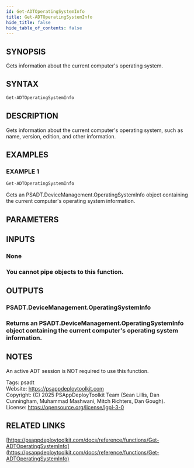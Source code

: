 ```yaml
---
id: Get-ADTOperatingSystemInfo
title: Get-ADTOperatingSystemInfo
hide_title: false
hide_table_of_contents: false
---
```


## SYNOPSIS

Gets information about the current computer's operating system.

## SYNTAX

```powershell
Get-ADTOperatingSystemInfo
```

## DESCRIPTION

Gets information about the current computer's operating system, such as name, version, edition, and other information.

## EXAMPLES

### EXAMPLE 1

```powershell
Get-ADTOperatingSystemInfo
```

Gets an PSADT.DeviceManagement.OperatingSystemInfo object containing the current computer's operating system information.

## PARAMETERS

## INPUTS

### None

### You cannot pipe objects to this function.
## OUTPUTS

### PSADT.DeviceManagement.OperatingSystemInfo

### Returns an PSADT.DeviceManagement.OperatingSystemInfo object containing the current computer's operating system information.
## NOTES
An active ADT session is NOT required to use this function.

Tags: psadt<br />
Website: https://psappdeploytoolkit.com<br />
Copyright: (C) 2025 PSAppDeployToolkit Team (Sean Lillis, Dan Cunningham, Muhammad Mashwani, Mitch Richters, Dan Gough).<br />
License: https://opensource.org/license/lgpl-3-0

## RELATED LINKS

[https://psappdeploytoolkit.com/docs/reference/functions/Get-ADTOperatingSystemInfo](https://psappdeploytoolkit.com/docs/reference/functions/Get-ADTOperatingSystemInfo)
